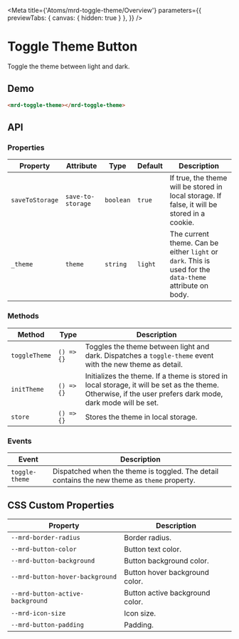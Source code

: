 
<Meta
  title={'Atoms/mrd-toggle-theme/Overview'}
  parameters={{
    previewTabs: { canvas: { hidden: true } },
  }}
/>

# Toggle Theme Button

Toggle the theme between light and dark.

## Demo

<Canvas>
  <mrd-toggle-theme></mrd-toggle-theme>
</Canvas>

```html
<mrd-toggle-theme></mrd-toggle-theme>
```

## API

### Properties

| Property        | Attribute         | Type      | Default | Description                                                                                              |
| --------------- | ----------------- | --------- | ------- | -------------------------------------------------------------------------------------------------------- |
| `saveToStorage` | `save-to-storage` | `boolean` | `true`  | If true, the theme will be stored in local storage. If false, it will be stored in a cookie.             |
| `_theme`        | `theme`           | `string`  | `light` | The current theme. Can be either `light` or `dark`. This is used for the `data-theme` attribute on body. |

### Methods

| Method        | Type       | Description                                                                                                                                                 |
| ------------- | ---------- | ----------------------------------------------------------------------------------------------------------------------------------------------------------- |
| `toggleTheme` | `() => {}` | Toggles the theme between light and dark. Dispatches a `toggle-theme` event with the new theme as detail.                                                   |
| `initTheme`   | `() => {}` | Initializes the theme. If a theme is stored in local storage, it will be set as the theme. Otherwise, if the user prefers dark mode, dark mode will be set. |
| `store`       | `() => {}` | Stores the theme in local storage.                                                                                                                          |

### Events

| Event          | Description                                                                                  |
| -------------- | -------------------------------------------------------------------------------------------- |
| `toggle-theme` | Dispatched when the theme is toggled. The detail contains the new theme as `theme` property. |

## CSS Custom Properties

| Property                         | Description                     |
| -------------------------------- | ------------------------------- |
| `--mrd-border-radius`            | Border radius.                  |
| `--mrd-button-color`             | Button text color.              |
| `--mrd-button-background`        | Button background color.        |
| `--mrd-button-hover-background`  | Button hover background color.  |
| `--mrd-button-active-background` | Button active background color. |
| `--mrd-icon-size`                | Icon size.                      |
| `--mrd-button-padding`           | Padding.                        |
